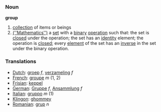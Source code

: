 === Noun ===

'''group'''

#[[collection]] of items or beings
#[[(''Mathematics'')]] a [[set]] with a [[binary]] [[operation]] such that: the set is [[closed]] under the operation; the set has an [[identity]] element; the operation is [[closed]]; every [[element]] of the set has an [[inverse]] in the set under the binary operation.

=== Translations ===
*[[Dutch]]: [[groep]] ''f'', [[verzameling]] ''f''
*[[French]]: [[groupe]] ''m'' (1, 2)
*[[Frisian]]: [[keppel]]
*[[German]]: [[Gruppe]] ''f'', [[Ansammlung]] ''f''
*[[Italian]]: [[gruppo]] ''m'' (1)
*[[Klingon]]: [[ghommey]]
*[[Romanian]]: [[grup]] ''n''